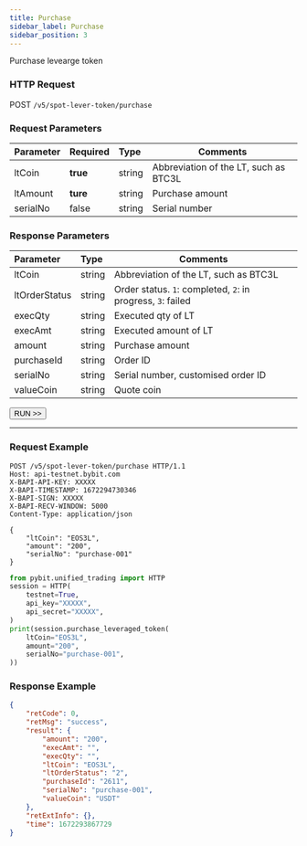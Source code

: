 ```yaml
---
title: Purchase
sidebar_label: Purchase
sidebar_position: 3
---
```

Purchase levearge token

### HTTP Request
POST `/v5/spot-lever-token/purchase`

### Request Parameters
| Parameter | Required | Type | Comments|
|:----- |:-------|:-----|------ |
|ltCoin |**true** |string |Abbreviation of the LT, such as BTC3L|
|ltAmount |**ture** |string	|Purchase amount|
|serialNo |false |string |Serial number|

### Response Parameters
| Parameter | Type | Comments|
|:----- |:-----|----- |
|ltCoin |string |Abbreviation of the LT, such as BTC3L |
|ltOrderStatus |string |Order status. `1`: completed, `2`: in progress, `3`: failed |
|execQty |string |Executed qty of LT |
|execAmt |string |Executed amount of LT |
|amount	|string	|Purchase amount |
|purchaseId	|string	|Order ID |
|serialNo |string |Serial number, customised order ID |
|valueCoin |string |Quote coin |

<a href="/api-explorer/v5/lt/purchase"><Button>RUN >></Button></a>

---

### Request Example

<Tabs groupId="programming-languages">
<TabItem value="http" label="HTTP">

```http
POST /v5/spot-lever-token/purchase HTTP/1.1
Host: api-testnet.bybit.com
X-BAPI-API-KEY: XXXXX
X-BAPI-TIMESTAMP: 1672294730346
X-BAPI-SIGN: XXXXX
X-BAPI-RECV-WINDOW: 5000
Content-Type: application/json

{
    "ltCoin": "EOS3L",
    "amount": "200",
    "serialNo": "purchase-001"
}
```

</TabItem>
<TabItem value="python" label="Python">

```python
from pybit.unified_trading import HTTP
session = HTTP(
    testnet=True,
    api_key="XXXXX",
    api_secret="XXXXX",
)
print(session.purchase_leveraged_token(
    ltCoin="EOS3L",
    amount="200",
    serialNo="purchase-001",
))
```

</TabItem>
</Tabs>

### Response Example

```json
{
    "retCode": 0,
    "retMsg": "success",
    "result": {
        "amount": "200",
        "execAmt": "",
        "execQty": "",
        "ltCoin": "EOS3L",
        "ltOrderStatus": "2",
        "purchaseId": "2611",
        "serialNo": "purchase-001",
        "valueCoin": "USDT"
    },
    "retExtInfo": {},
    "time": 1672293867729
}
```
